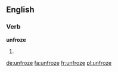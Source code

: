 ==English==

===Verb===
'''unfroze'''

# {{en-simple past of|unfreeze}}

[[de:unfroze]]
[[fa:unfroze]]
[[fr:unfroze]]
[[pl:unfroze]]